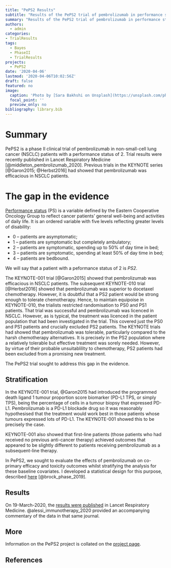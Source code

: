 ```yaml
---
title: "PePS2 Results"
subtitle: "Results of the PePS2 trial of pembrolizumab in performance status 2 non-small-cell lung cancer patients published in Lancet Respiratory Medicine."
summary: "Results of the PePS2 trial of pembrolizumab in performance status 2 non-small-cell lung cancer patients published in Lancet Respiratory Medicine."
authors: 
  - admin
categories:
- TrialResults
tags:
  - Bayes
  - PhaseII
  - TrialResults
projects: 
  - PePS2
date: '2020-04-06'
lastmod: '2020-04-06T10:02:56Z'
draft: false
featured: no
image:
  caption: 'Photo by [Sara Bakhshi on Unsplash](https://unsplash.com/photos/_-DIX0c_Q1Y)'
  focal_point: ''
  preview_only: no
bibliography: library.bib
---
```


# Summary
PePS2 is a phase II clinical trial of pembrolizumab in non-small-cell lung cancer (NSCLC) patients with a performance status of 2.
Trial results were recently published in Lancet Respiratory Medicine [@middleton_pembrolizumab_2020].
Previous trials in the KEYNOTE series [@Garon2015; @Herbst2016] had showed that pembrolizumab was efficacious in NSCLC patients.


# The gap in the evidence 

[Performance status](https://en.wikipedia.org/wiki/Performance_status#ECOG/WHO/Zubrod_score) (PS) is a variable defined by the Eastern Cooperative Oncology Group to reflect cancer patients' general well-being and activities of daily life.
It is an ordered variable with five levels reflecting greater levels of disability:

- 0 – patients are asymptomatic;
- 1 – patients are symptomatic but completely ambulatory;
- 2 – patients are symptomatic, spending up to 50% of day time in bed;
- 3 – patients are symptomatic, spending at least 50% of day time in bed;
- 4 – patients are bedbound.

We will say that a patient with a peformance status of 2 is _PS2_.

The KEYNOTE-001 trial [@Garon2015] showed that pembrolizumab was efficacious in NSCLC patients.
The subsequent KEYNOTE-010 trial [@Herbst2016] showed that pembrolizumab was superior to docetaxel chemotherapy.
However, it is doubtful that a PS2 patient would be strong enough to tolerate chemotherapy. 
Hence, to maintain equipoise in KEYNOTE-010, the trialists restricted randomisation to PS0 and PS1 patients.
That trial was successful and pembrolizumab was licenced in NSCLC.
However, as is typical, the treatment was licenced in the patient population that had been investigated in the trial.
This covered just the PS0 and PS1 patients and crucially excluded PS2 patients.
The KEYNOTE trials had showed that pembrolizumab was tolerable, particularly compared to the harsh chemotherapy alternatives.
It is precisely in the PS2 population where a relatively tolerable but effective treatment was sorely needed.
However, by virtue of their probable unsuitablility to chemotherapy, PS2 patients had been excluded from a promising new treatment.

The PePS2 trial sought to address this gap in the evidence.


##  Stratification

In the KEYNOTE-001 trial, @Garon2015 had introduced the programmed death ligand 1 tumour proportion score biomarker (PD-L1 TPS, or simply TPS), being the percentage of cells in a tumour biopsy that expressed PD-L1. 
Pembrolizumab is a PD-L1 blockade drug so it was reasonably hypothesised that the treatment would work best in those patients whose tumours expressed lots of PD-L1.
The KEYNOTE-001 showed this to be precisely the case.

KEYNOTE-001 also showed that first-line patients (those patients who had received no previous anti-cancer therapy) achieved outcomes that appeared to be slightly different to patients receiving pembrolizumab as a subsequent-line therapy.

In PePS2, we sought to evaluate the effects of pembrolizumab on co-primary efficacy and toxicity outcomes whilst stratifying the analysis for these baseline covariates.
I developed a statistical design for this purpose, described [here](/publication/peps2-design/) [@brock_phase_2019].


##  Results
On 19-March-2020, the [results were published](https://www.thelancet.com/journals/lanres/article/PIIS2213-2600(20)30033-3/fulltext) in Lancet Respiratory Medicine.
@alessi_immunotherapy_2020 provided an accompanying commentary of the data in that same journal.


##  More
Information on the PePS2 project is collated on the [project page](/project/peps2/).



## References

